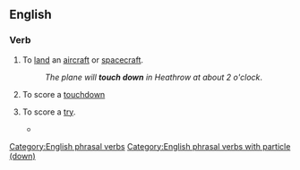 {{also|touchdown}}

==English==

===Verb===
{{en-verb|touches down|touching down|touched down}}

# {{lb|en|aviation}} To [[land]] an [[aircraft]] or [[spacecraft]].
#: ''The plane will '''touch down''' in Heathrow at about 2 o'clock''.
# {{lb|en|American football}} To score a [[touchdown]]
# {{lb|en|rugby}} To score a [[try]].
#* {{quote-journal
|date=September 18, 2011
|author=Ben Dirs
|title=Rugby World Cup 2011: England 41-10 Georgia
|work=BBC Sport
|url=http://news.bbc.co.uk/sport2/hi/rugby_union/14959055.stm
|page=
|passage=Centre Shontayne Hape scored two tries for England before the break, while Georgia number eight Dimitri Basilaia '''touched down''' to make it 17-10 at half-time.}}

[[Category:English phrasal verbs]]
[[Category:English phrasal verbs with particle (down)]]